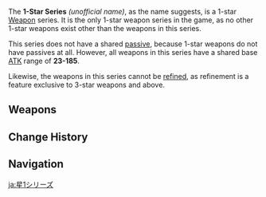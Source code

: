 {{Weapon Series Infobox
|quality = 1
|region  = Teyvat
|other   =
* Sold by [[Schulz]]
* Base ATK range: 23–185
}}
The '''1-Star Series''' ''(unofficial name)'', as the name suggests, is a 1-star [[Weapon]] series. It is the only 1-star weapon series in the game, as no other 1-star weapons exist other than the weapons in this series.

This series does not have a shared [[Weapon#Passive|passive]], because 1-star weapons do not have passives at all. However, all weapons in this series have a shared base [[ATK]] range of '''23-185'''.

Likewise, the weapons in this series cannot be [[Weapon#Refining|refined]], as refinement is a feature exclusive to 3-star weapons and above.

==Weapons==
{{Weapons by Category Table|type=1-Star Series}}

==Change History==
{{Change History|1.0}}

==Navigation==
{{Weapon Series Navbox}}

[[ja:星1シリーズ]]